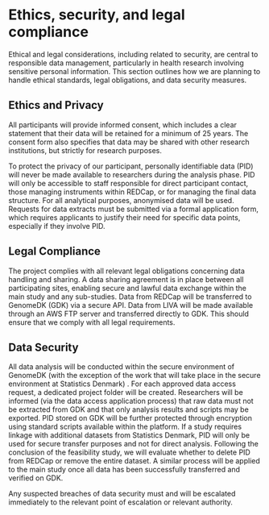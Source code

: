 # Ethics, security, and legal compliance

Ethical and legal considerations, including related to security, are central to responsible data
management, particularly in health research involving sensitive personal
information. This section outlines how we are planning to handle ethical
standards, legal obligations, and data security measures.

## Ethics and Privacy

All participants will provide informed consent, which includes a clear
statement that their data will be retained for a minimum of 25 years.
The consent form also specifies that data may be shared with other
research institutions, but strictly for research purposes.

<!--TODO Check if consent form can be made publicly available. -->

To protect the privacy of our participant, personally identifiable data
(PID) will never be made available to researchers during the analysis
phase. PID will only be accessible to staff responsible for direct
participant contact, those managing instruments within REDCap, or for managing the final data structure. For all
analytical purposes, anonymised data will be used. Requests for data
extracts must be submitted via a formal application form, which requires
applicants to justify their need for specific data points, especially if
they involve PID.

<!--TODO Make sure that the data access application form include a section stating that raw data must not be extracted from GenomeDK, and only results and scripts may be exported. -->

## Legal Compliance

The project complies with all relevant legal obligations concerning data
handling and sharing. A data sharing agreement is in place between all
participating sites, enabling secure and lawful data exchange within the
main study and any sub-studies. Data from REDCap will be transferred to
GenomeDK (GDK) via a secure API. Data from LIVA will be made available
through an AWS FTP server and transferred directly to GDK. This should
ensure that we comply with all legal requirements.

## Data Security

All data analysis will be conducted within the secure environment of
GenomeDK (with the exception of the work that will take place in the
secure environment at Statistics Denmark) . For each approved data
access request, a dedicated project folder will be created. Researchers
will be informed (via the data access application process) that raw data
must not be extracted from GDK and that only analysis results and
scripts may be exported. PID stored on GDK will be further protected
through encryption using standard scripts available within the platform.
If a study requires linkage with additional datasets from Statistics
Denmark, PID will only be used for secure transfer purposes and not for
direct analysis. Following the conclusion of the feasibility study, we
will evaluate whether to delete PID from REDCap or remove the entire
dataset. A similar process will be applied to the main study once all
data has been successfully transferred and verified on GDK.

Any suspected breaches of data security must and will be escalated immediately to
the relevant point of escalation or relevant authority.
